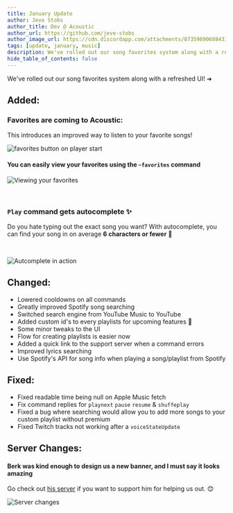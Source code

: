 ```yaml
---
title: January Update
author: Jeve Stobs
author_title: Dev @ Acoustic
author_url: https://github.com/jeve-stobs
author_image_url: https://cdn.discordapp.com/attachments/873598906884313108/878036976920592394/ping-issues.webp?size=4096
tags: [update, january, music]
description: We've rolled out our song favorites system along with a refreshed UI!
hide_table_of_contents: false
---
```


We've rolled out our song favorites system along with a refreshed UI! ➜

<!--truncate-->

## Added:

### Favorites are coming to Acoustic:

This introduces an improved way to listen to your favorite songs!

![favorites button on player start](https://cdn.jevestobs.dev/1641678626.png)

#### You can easily view your favorites using the `~favorites` command

![Viewing your favorites](https://cdn.jevestobs.dev/1641679616.png)

<br />

### `Play` command gets **autocomplete** ✨

Do you hate typing out the exact song you want? With autocomplete, you can find your song in on average **6 characters or fewer** 🤯

<br />

![Autcomplete in action](https://cdn.jevestobs.dev/1641680364.png)

## Changed:

- Lowered cooldowns on all commands
- Greatly improved Spotify song searching
- Switched search engine from YouTube Music to YouTube
- Added custom id's to every playlists for upcoming features 👀
- Some minor tweaks to the UI
- Flow for creating playlists is easier now
- Added a quick link to the support server when a command errors
- Improved lyrics searching
- Use Spotify's API for song info when playing a song/playlist from Spotify

## Fixed:

- Fixed readable time being null on Apple Music fetch
- Fix command replies for `playnext` `pause` `resume` & `shuffeplay`
- Fixed a bug where searching would allow you to add more songs to your custom playlist without premium
- Fixed Twitch tracks not working after a `voiceStateUpdate`

## Server Changes:

#### Berk was kind enough to design us a new banner, and I must say it looks amazing

Go check out [his server](https://discord.gg/h6aE2WxYJu) if you want to support him for helping us out. 😊

![Server changes](https://cdn.discordapp.com/attachments/832707005780459551/929196376393408512/Acoustic_banner_1_3.png)